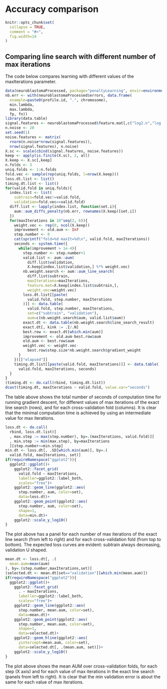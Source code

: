 <!--
%\VignetteEngine{knitr::knitr}
%\VignetteIndexEntry{Accuracy comparison}
-->

# Accuracy comparison

```r
knitr::opts_chunk$set(
  collapse = TRUE,
  comment = "#>",
  fig.width=14  
)
```

## Comparing line search with different number of max iterations

The code below compares learning with different values of the
maxIterations parameter.

```r
data(neuroblastomaProcessed, package="penaltyLearning", envir=environment())
nb.err <- with(neuroblastomaProcessed$errors, data.frame(
  example=paste0(profile.id, ".", chromosome),
  min.lambda,
  max.lambda,
  fp, fn))
library(data.table)
signal.features <- neuroblastomaProcessed$feature.mat[,c("log2.n","log.hall")]
n.noise <- 20
set.seed(1)
noise.features <- matrix(
  rnorm(n.noise*nrow(signal.features)),
  nrow(signal.features), n.noise)
X.sc <- scale(cbind(signal.features, noise.features))
keep <- apply(is.finite(X.sc), 2, all)
X.keep <- X.sc[,keep]
n.folds <- 3
uniq.folds <- 1:n.folds
fold.vec <- sample(rep(uniq.folds, l=nrow(X.keep)))
loss.dt.list <- list()
timing.dt.list <- list()
for(valid.fold in uniq.folds){
  index.list <- list(
    subtrain=fold.vec!=valid.fold,
    validation=fold.vec==valid.fold)
  diff.list <- lapply(index.list, function(set.i){
    aum::aum_diffs_penalty(nb.err, rownames(X.keep)[set.i])
  })
  for(maxIterations in 10^seq(2, 6)){
    weight.vec <- rep(0, ncol(X.keep))
    improvement <- old.aum <- Inf
    step.number <- 0
    cat(sprintf("fold=%d maxIt=%d\n", valid.fold, maxIterations))
    seconds <- system.time({
      while(improvement > 1e-4){
        step.number <- step.number+1
        valid.list <- aum::aum(
          diff.list$validation,
          X.keep[index.list$validation,] %*% weight.vec)
        nb.weight.search <- aum::aum_line_search(
          diff.list$subtrain,
          maxIterations=maxIterations,
          feature.mat=X.keep[index.list$subtrain,],
          weight.vec=weight.vec)
        loss.dt.list[[paste(
          valid.fold, step.number, maxIterations
        )]] <- data.table(
          valid.fold, step.number, maxIterations,
          set=c("subtrain", "validation"),
          aum=c(nb.weight.search$aum, valid.list$aum))
        exact.dt <- data.table(nb.weight.search$line_search_result)
        exact.dt[, kink := .I/.N]
        best.row <- exact.dt[which.min(aum)]
        improvement <- old.aum-best.row$aum
        old.aum <- best.row$aum
        weight.vec <- weight.vec-
          best.row$step.size*nb.weight.search$gradient_weight
      }
    })[["elapsed"]]
    timing.dt.list[[paste(valid.fold, maxIterations)]] <- data.table(
      valid.fold, maxIterations, seconds)
  }
}
(timing.dt <- do.call(rbind, timing.dt.list))
dcast(timing.dt, maxIterations ~ valid.fold, value.var="seconds")
```

The table above shows the total number of seconds of computation time
for running gradient descent, for different values of max iterations
of the exact line search (rows), and for each cross-validation fold
(columns). It is clear that the minimal computation time is achieved
by using an intermediate value for max iterations.

```r
loss.dt <- do.call(
  rbind, loss.dt.list)[
  , max.step := max(step.number), by=.(maxIterations, valid.fold)][
  , min.step := min(max.step), by=maxIterations
  ][step.number<=min.step]
min.dt <- loss.dt[, .SD[which.min(aum)], by=.(
  valid.fold, maxIterations, set)]
if(requireNamespace("ggplot2")){
  ggplot2::ggplot()+
    ggplot2::facet_grid(
      valid.fold ~ maxIterations,
      labeller=ggplot2::label_both,
      scales="free")+
    ggplot2::geom_line(ggplot2::aes(
      step.number, aum, color=set),
      data=loss.dt)+
    ggplot2::geom_point(ggplot2::aes(
      step.number, aum, color=set),
      shape=1,
      data=min.dt)+
    ggplot2::scale_y_log10()
}
```

The plot above has a panel for each number of max iterations of the
exact line search (from left to right) and for each cross-validation
fold (from top to bottom). The expected loss curves are evident:
subtrain always decreasing, validation U shaped.

```r
mean.dt <- loss.dt[, .(
  mean.aum=mean(aum)
), by=.(step.number,maxIterations,set)]
(selected.dt <- mean.dt[set=="validation"][which.min(mean.aum)])
if(requireNamespace("ggplot2")){
  ggplot2::ggplot()+
    ggplot2::facet_grid(
      . ~ maxIterations,
      labeller=ggplot2::label_both,
      scales="free")+
    ggplot2::geom_line(ggplot2::aes(
      step.number, mean.aum, color=set),
      data=mean.dt)+
    ggplot2::geom_point(ggplot2::aes(
      step.number, mean.aum, color=set),
      shape=1,
      data=selected.dt)+
    ggplot2::geom_hline(ggplot2::aes(
      yintercept=mean.aum, color=set),
      data=selected.dt[, .(mean.aum, set)])+
    ggplot2::scale_y_log10()
}

```

The plot above shows the mean AUM over cross-validation folds, for
each step (X axis) and for each value of max iterations in the exact
line search (panels from left to right). It is clear that the min
validation error is about the same for each value of max iterations.
